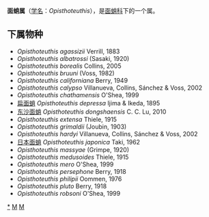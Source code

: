 {{Automatic Taxobox
| taxon = Opisthoteuthis
| authority = Verrill, 1883
| image = Dumbo Octopus (49203817176).jpg
| image_caption = Opisthoteuthis agassizii，2019年摄于墨西哥湾
| type species = Opisthoteuthis agassizii
| type species authority = Verrill, 1883
| Synonyms = ''Cirroteuthopsis'' <small>Grimpe, 1920</small> 
}}

'''面蛸属'''（[[学名|学名]]：''Opisthoteuthis''），是[[面蛸科|面蛸科]]下的一个属。

==下属物种==
* ''Opisthoteuthis agassizii'' Verrill, 1883
* ''Opisthoteuthis albatrossi'' (Sasaki, 1920)
* ''Opisthoteuthis borealis'' Collins, 2005
* ''Opisthoteuthis bruuni'' (Voss, 1982)
* ''Opisthoteuthis californiana'' Berry, 1949
* ''Opisthoteuthis calypso'' Villanueva, Collins, Sánchez & Voss, 2002
* ''Opisthoteuthis chathamensis'' O'Shea, 1999
* [[扁面蛸|扁面蛸]] ''Opisthoteuthis depressa'' Ijima & Ikeda, 1895
* [[东沙面蛸|东沙面蛸]] ''Opisthoteuthis dongshaensis'' C. C. Lu, 2010
* ''Opisthoteuthis extensa'' Thiele, 1915
* ''Opisthoteuthis grimaldii'' (Joubin, 1903)
* ''Opisthoteuthis hardyi'' Villanueva, Collins, Sánchez & Voss, 2002
* [[日本面蛸|日本面蛸]] ''Opisthoteuthis japonica'' Taki, 1962
* ''Opisthoteuthis massyae'' (Grimpe, 1920)
* ''Opisthoteuthis medusoides'' Thiele, 1915
* ''Opisthoteuthis mero'' O'Shea, 1999
* ''Opisthoteuthis persephone'' Berry, 1918
* ''Opisthoteuthis philipii'' Oommen, 1976
* ''Opisthoteuthis pluto'' Berry, 1918
* ''Opisthoteuthis robsoni'' O'Shea, 1999

{{taxonbar}}
[[Category:_面蛸属|*]]
[[Category:_面蛸科|M]]
[[Category:_1883年描述的分类群|M]]